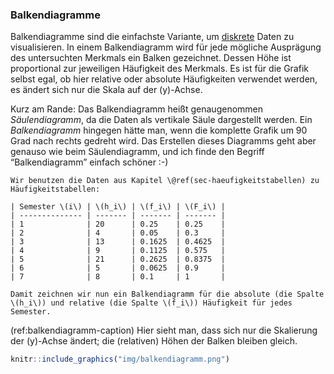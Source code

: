 ### Balkendiagramme {#sec-balkendiagramme}

Balkendiagramme sind die einfachste Variante, um [diskrete](#merkmals-und-skalentypen) Daten zu visualisieren. In einem Balkendiagramm wird für jede mögliche Ausprägung des untersuchten Merkmals ein Balken gezeichnet. Dessen Höhe ist proportional zur jeweiligen Häufigkeit des Merkmals. Es ist für die Grafik selbst egal, ob hier relative oder absolute Häufigkeiten verwendet werden, es ändert sich nur die Skala auf der \(y\)-Achse.

Kurz am Rande: Das Balkendiagramm heißt genaugenommen *Säulendiagramm*, da die Daten als vertikale Säule dargestellt werden. Ein *Balkendiagramm* hingegen hätte man, wenn die komplette Grafik um 90 Grad nach rechts gedreht wird. Das Erstellen dieses Diagramms geht aber genauso wie beim Säulendiagramm, und ich finde den Begriff "Balkendiagramm" einfach schöner :-)

```exercise

Wir benutzen die Daten aus Kapitel \@ref(sec-haeufigkeitstabellen) zu Häufigkeitstabellen:

| Semester \(i\) | \(h_i\) | \(f_i\) | \(F_i\) |
| -------------- | ------- | ------- | ------- |
| 1              | 20      | 0.25    | 0.25    |
| 2              | 4       | 0.05    | 0.3     |
| 3              | 13      | 0.1625  | 0.4625  |
| 4              | 9       | 0.1125  | 0.575   |
| 5              | 21      | 0.2625  | 0.8375  |
| 6              | 5       | 0.0625  | 0.9     |
| 7              | 8       | 0.1     | 1       |

Damit zeichnen wir nun ein Balkendiagramm für die absolute (die Spalte \(h_i\)) und relative (die Spalte \(f_i\)) Häufigkeit für jedes Semester.
```

(ref:balkendiagramm-caption) Hier sieht man, dass sich nur die Skalierung der \(y\)-Achse ändert; die (relativen) Höhen der Balken bleiben gleich.

```r
knitr::include_graphics("img/balkendiagramm.png")
```
